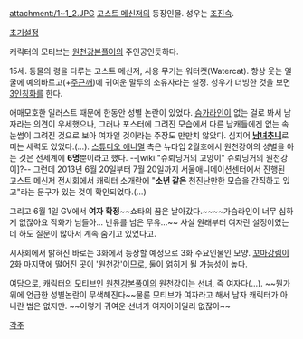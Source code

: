 attachment:/1~1_2.JPG
[[고스트 메신저]]의 등장인물. 성우는 [[조진숙]].

[http://pds16.egloos.com/pds/200909/30/64/b0057764_4ac32b90f3414.jpg 초기설정]

캐릭터의 모티브는 [[원천강본풀이]]의 주인공인듯하다. 

15세. 동물의 령을 다루는 고스트 메신저, 사용 무기는 워터캣(Watercat). 항상 웃는 얼굴에 예의바르고(+[[주근깨]])에 귀여운 말투의 소유자라는 설정. 성우가 더빙한 것을 보면 [[3인칭화]]를 한다.

애매모호한 일러스트 때문에 한동안 성별 논란이 있었다. [[슴가]]라인이 없는 걸로 봐서 남자라는 의견이 우세했으나, 그러나 포스터에 그려진 모습에서 다른 남캐들에겐 없는 속눈썹이 그려진 것으로 보아 여자일 것이라는 주장도 만만치 않았다. 심지어 '''[[남녀추니]]'''로 미는 세력도 있었다.(…). [[스튜디오 애니멀]] 측은 뉴타입 2월호에서 원천강이의 성별을 아는 것은 전세계에 '''6명'''뿐이라고 했다. --[wiki:"슈뢰딩거의 고양이" 슈뢰딩거의 원천강이]?-- 그런데 2013년 6월 20일부터 7월 20일까지 서울애니메이션센터에서 진행된 고스트 메신저 전시회에서 캐릭터 소개란에 "'''소년 같은''' 천진난만한 모습을 간직하고 있고"라는 문구가 있는 것이 확인되었다.(…)

그리고 6월 1일 GV에서 '''여자 확정'''~~쇼타의 꿈은 날아갔다.~~~~가슴라인이 너무 심하게 없잖아요 작화가 님들아... 빈유를 넘은 무유...~~ 사실 원래부터 여자란 설정이였는데 하도 질문이 많아서 계속 숨기고 있었다고. 

시사회에서 밝혀진 바로는 3화에서 등장할 예정으로 3화 주요인물인 모양. [[꼬마강림]]이 2화 마지막에 떨어진 곳이 '원천강'이므로, 둘이 얽히게 될 가능성이 높다.

여담으로, 캐릭터의 모티브인 [[원천강본풀이]]의 원천강이는 선녀, 즉 여자다(...). ~~뭔가 위에 언급한 성별논란이 무색해진다~~물론 모티브가 여자라고 해서 남자 캐릭터가 아니란 법은 없지만. ~~이렇게 귀여운 선녀가 여자아이일리 없잖아~~

[[각주]]
